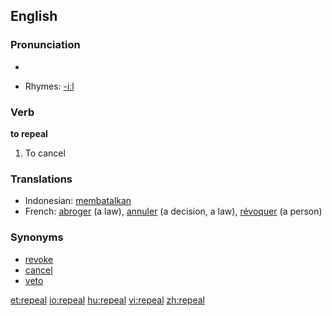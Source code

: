 ==English==

===Pronunciation===
*{{audio|en-us-repeal.ogg|Audio (US)}}

*Rhymes: [[Rhymes:English:-iːl|-iːl]]

===Verb===
'''to repeal'''

# To cancel

===Translations===
*Indonesian: [[batal|membatalkan]]
*French: [[abroger]] (a law), [[annuler]] (a decision, a law), [[révoquer]] (a person)

===Synonyms===
*[[revoke]]
*[[cancel]]
*[[veto]]

[[et:repeal]]
[[io:repeal]]
[[hu:repeal]]
[[vi:repeal]]
[[zh:repeal]]